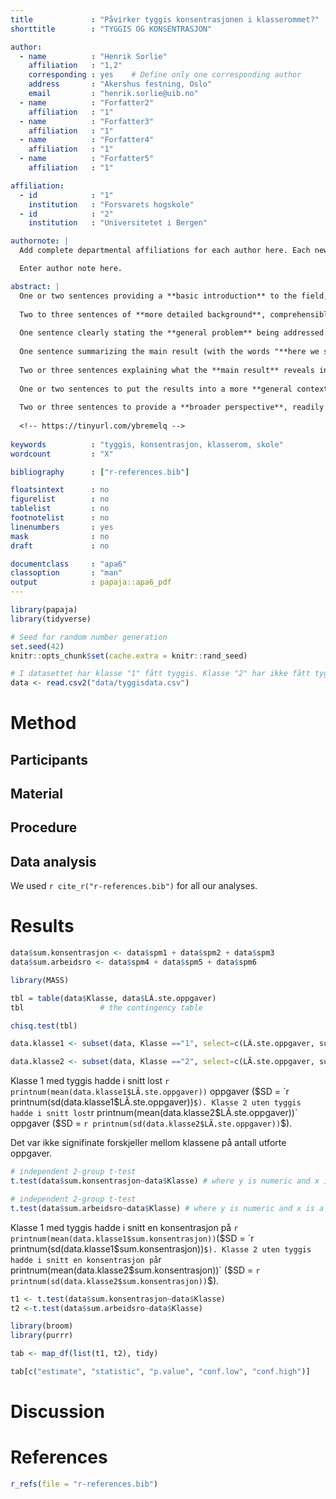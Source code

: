 ```yaml
---
title             : "Påvirker tyggis konsentrasjonen i klasserommet?"
shorttitle        : "TYGGIS OG KONSENTRASJON"

author: 
  - name          : "Henrik Sorlie"
    affiliation   : "1,2"
    corresponding : yes    # Define only one corresponding author
    address       : "Akershus festning, Oslo"
    email         : "henrik.sorlie@uib.no"
  - name          : "Forfatter2"
    affiliation   : "1"
  - name          : "Forfatter3"
    affiliation   : "1"
  - name          : "Forfatter4"
    affiliation   : "1"
  - name          : "Forfatter5"
    affiliation   : "1"

affiliation:
  - id            : "1"
    institution   : "Forsvarets hogskole"
  - id            : "2"
    institution   : "Universitetet i Bergen"

authornote: |
  Add complete departmental affiliations for each author here. Each new line herein must be indented, like this line.

  Enter author note here.

abstract: |
  One or two sentences providing a **basic introduction** to the field,  comprehensible to a scientist in any discipline.
  
  Two to three sentences of **more detailed background**, comprehensible  to scientists in related disciplines.
  
  One sentence clearly stating the **general problem** being addressed by  this particular study.
  
  One sentence summarizing the main result (with the words "**here we show**" or their equivalent).
  
  Two or three sentences explaining what the **main result** reveals in direct comparison to what was thought to be the case previously, or how the  main result adds to previous knowledge.
  
  One or two sentences to put the results into a more **general context**.
  
  Two or three sentences to provide a **broader perspective**, readily comprehensible to a scientist in any discipline.
  
  <!-- https://tinyurl.com/ybremelq -->
  
keywords          : "tyggis, konsentrasjon, klasserom, skole"
wordcount         : "X"

bibliography      : ["r-references.bib"]

floatsintext      : no
figurelist        : no
tablelist         : no
footnotelist      : no
linenumbers       : yes
mask              : no
draft             : no

documentclass     : "apa6"
classoption       : "man"
output            : papaja::apa6_pdf
---
```


```r
library(papaja)
library(tidyverse)
```

```r
# Seed for random number generation
set.seed(42)
knitr::opts_chunk$set(cache.extra = knitr::rand_seed)
```

```r
# I datasettet har klasse "1" fått tyggis. Klasse "2" har ikke fått tyggis.
data <- read.csv2("data/tyggisdata.csv")
```

<!-- Gruppe 1 jobber herfra... --->


<!-- ...til hit. -->
# Method
<!-- Gruppe 2 jobber herfra... --->

## Participants

## Material

## Procedure


<!-- ...til hit. -->
## Data analysis
<!-- Gruppe 3 jobber herfra... --->

We used `r cite_r("r-references.bib")` for all our analyses.


# Results

```r
data$sum.konsentrasjon <- data$spm1 + data$spm2 + data$spm3
data$sum.arbeidsro <- data$spm4 + data$spm5 + data$spm6
```

```r
library(MASS)
```

```r
tbl = table(data$Klasse, data$LÃ.ste.oppgaver) 
tbl                 # the contingency table

chisq.test(tbl) 
```

```r
data.klasse1 <- subset(data, Klasse =="1", select=c(LÃ.ste.oppgaver, sum.konsentrasjon, sum.arbeidsro))

data.klasse2 <- subset(data, Klasse =="2", select=c(LÃ.ste.oppgaver, sum.konsentrasjon, sum.arbeidsro))
```

Klasse 1 med tyggis hadde i snitt lost `r printnum(mean(data.klasse1$LÃ.ste.oppgaver))` oppgaver ($SD = `r printnum(sd(data.klasse1$LÃ.ste.oppgaver))`$). Klasse 2 uten tyggis hadde i snitt lost `r printnum(mean(data.klasse2$LÃ.ste.oppgaver))` oppgaver ($SD = `r printnum(sd(data.klasse2$LÃ.ste.oppgaver))`$).

Det var ikke signifinate forskjeller mellom klassene på antall utforte oppgaver.


```r
# independent 2-group t-test
t.test(data$sum.konsentrasjon~data$Klasse) # where y is numeric and x is a binary factor
```
```r
# independent 2-group t-test
t.test(data$sum.arbeidsro~data$Klasse) # where y is numeric and x is a binary factor
```

Klasse 1 med tyggis hadde i snitt en konsentrasjon på `r printnum(mean(data.klasse1$sum.konsentrasjon))`($SD = `r printnum(sd(data.klasse1$sum.konsentrasjon))`$). Klasse 2 uten tyggis hadde i snitt en konsentrasjon på `r printnum(mean(data.klasse2$sum.konsentrasjon))` ($SD = `r printnum(sd(data.klasse2$sum.konsentrasjon))`$).

```r
t1 <- t.test(data$sum.konsentrasjon~data$Klasse)
t2 <-t.test(data$sum.arbeidsro~data$Klasse)

library(broom)
library(purrr)

tab <- map_df(list(t1, t2), tidy)

tab[c("estimate", "statistic", "p.value", "conf.low", "conf.high")]
```





<!-- ...til hit. -->
# Discussion


\newpage

# References
```r
r_refs(file = "r-references.bib")
```

\begingroup
\setlength{\parindent}{-0.5in}
\setlength{\leftskip}{0.5in}

<div id="refs" custom-style="Bibliography"></div>
\endgroup
